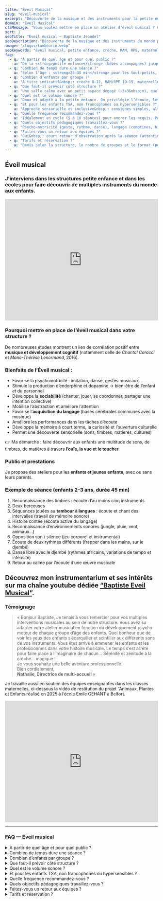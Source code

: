 ```yaml
---
title: "Éveil Musical"
slug: "eveil-musical"
excerpt: "Découverte de la musique et des instruments pour la petite enfance."
domain: "Éveil Musical"
ctaMessage: "Vous voulez mettre en place un atelier d’éveil musical ? Contactez-moi"
sort: 1
seoTitle: "Éveil musical — Baptiste Jeandel"
seoDescription: "Découverte de la musique et des instruments du monde pour les enfants en crèche, RAM et structures petite enfance."
image: "/logos/tambourin.webp"
seoKeywords: "éveil musical, petite enfance, crèche, RAM, RPE, maternelle, psychomotricité, développement cognitif, acquisition du langage, percussions, instruments du monde"
faq:
  - q: "À partir de quel âge et pour quel public ?"
    a: "De la <strong>petite enfance</strong> (bébés accompagnés) jusqu’aux <strong>enfants de maternelle</strong>. Interventions possibles en crèche, RAM/RPE, multi-accueil, écoles maternelles, médiathèques, etc."
  - q: "Combien de temps dure une séance ?"
    a: "Selon l’âge : <strong>25–35 min</strong> pour les tout-petits, jusqu’à <strong>45 min</strong> pour les 2–3 ans et maternelles (référence&nbsp;: séance type 45 min)."
  - q: "Combien d’enfants par groupe ?"
    a: "À titre indicatif&nbsp;: crèche 8–12, RAM/RPE 10–15, maternelle 8–15. Au-delà, on fractionne en plusieurs créneaux pour garder la qualité d’écoute."
  - q: "Que faut-il prévoir côté structure ?"
    a: "Une salle calme avec un petit espace dégagé (~3×3&nbsp;m), quelques tapis/chaises et idéalement une prise 220V. J’apporte les instruments et le matériel pédagogique."
  - q: "Quel est le volume sonore ?"
    a: "Doux et adapté à la petite enfance. On privilégie l’écoute, les timbres et le jeu musical plutôt que les décibels — oreilles respectées 😉."
  - q: "Et pour les enfants TSA, non francophones ou hypersensibles ?"
    a: "Approche sensorielle et inclusive&nbsp;: consignes simples, alternance écoute/jeu, volumes modulés, temps de pause. On ajuste au groupe et aux besoins. Je parle anglais."
  - q: "Quelle fréquence recommandez-vous ?"
    a: "Idéalement en cycle (5 à 10 séances) pour ancrer les acquis. Possible aussi en séance ponctuelle (fête, thématique, découverte)."
  - q: "Quels objectifs pédagogiques travaillez-vous ?"
    a: "Psycho-motricité (geste, rythme, danse), langage (comptines, histoires sonores), attention/mémoire, socialisation, ouverture culturelle et découverte sensorielle (sons, timbres, matières)."
  - q: "Faites-vous un retour aux équipes ?"
    a: "Oui&nbsp;: court retour d’observation après la séance (attention, participation, socialisation, motricité, langage) + pistes d’exploitation si souhaité."
  - q: "Tarifs et réservation ?"
    a: "Devis selon la structure, le nombre de groupes et le format (ponctuel ou cycle). Réservation conseillée."
---
```


## Éveil musical

### J’interviens dans les **structures petite enfance** et dans les **écoles** pour faire découvrir de multiples instruments du monde aux enfants.

<iframe 
  width="100%" 
  height="400" 
  src="https://www.youtube.com/embed/8YabsqZeja0?start=1" 
  title="Éveil musical en petite enfance" 
  frameborder="0" 
  allow="accelerometer; autoplay; clipboard-write; encrypted-media; gyroscope; picture-in-picture" 
  allowfullscreen
></iframe>  

### Pourquoi mettre en place de l’éveil musical dans votre structure ?

De nombreuses études montrent un lien de corrélation positif entre **musique et développement cognitif** (notamment celle de *Chantal Caracci* et *Marie-Thérèse Lenormand*, 2016).

### Bienfaits de l’Éveil musical :
- Favorise la psychomotricité : imitation, danse, gestes musicaux  
- Stimule la production d’endorphine et dopamine → bien-être de l’enfant *et* du personnel  
- Développe la **sociabilité** (chanter, jouer, se coordonner, partager une intention collective)  
- Mobilise l’abstraction et améliore l’attention  
- Favorise l’**acquisition du langage** (bases cérébrales communes avec la musique)  
- Améliore les performances dans les tâches d’écoute  
- Développe la mémoire à court terme, la curiosité et l’ouverture culturelle  
- Permet une découverte sensorielle (sons, timbres, matières, cultures)  

👉 Ma démarche : faire découvrir aux enfants une multitude de sons, de timbres, de matières à travers **l’ouïe, la vue et le toucher**.

### Public et prestations

Je propose des ateliers pour les **enfants et jeunes enfants**, avec ou sans leurs parents.  


### Exemple de séance (enfants 2–3 ans, durée 45 min)

1. Reconnaissance des timbres : écoute d’au moins cinq instruments  
2. Deux berceuses  
3. Séquences jouées au **tambour à langues** : écoute et chant des intervalles (travail de mémoire sonore)  
4. Histoire contée (écoute active du langage)  
5. Reconnaissance d’environnements sonores (jungle, pluie, vent, animaux…)  
6. Opposition son / silence (jeu corporel et instrumental)  
7. Écoute de deux rythmes différents (frapper dans les mains, sur le djembé)  
8. Danse libre avec le djembé (rythmes africains, variations de tempo et intensité)  
9. Retour au calme par l’écoute d’une œuvre musicale


## Découvrez mon instrumentarium et ses intérêts sur ma chaîne youtube dédiée [“Baptiste Eveil Musical”](https://www.youtube.com/channel/UCd2JNZyH5f0wayiPGEnAqQA).


### Témoignage

> « Bonjour Baptiste,
> Je tenais à vous remercier pour vos multiples interventions musicales au sein de notre structure. Vous avez su adapter votre atelier musical en fonction du développement psycho-moteur de chaque groupe d’âge des enfants. Quel bonheur que de voir les yeux des enfants s’écarquiller et scintiller aux différents sons de vos instruments. Vous êtes arrivé à emmener les enfants et les professionnels dans votre histoire musicale. Le temps s’est arrêté pour faire place à l’imaginaire de chacun… Sérénité et zénitude à la crèche… magique !  
Je vous souhaite une belle aventure professionnelle.  
Bien cordialement,  
> **Nathalie, Directrice de multi-accueil** »

Je travaille aussi en soutien des équipes enseignantes dans les classes maternelles, ci-dessous la vidéo de restitution du projet “Animaux, Plantes et Enfants réalisé en 2025 à l’école Emile GEHANT à Belfort.
<iframe
  width="100%" 
  height="400" 
src="https://www.youtube.com/embed/Mb5SrLrK_6E?si=vUthbrHFp7v8lSMK" title="YouTube video player" frameborder="0" allow="accelerometer; autoplay; clipboard-write; encrypted-media; gyroscope; picture-in-picture; web-share" referrerpolicy="strict-origin-when-cross-origin" allowfullscreen></iframe>
  
---
### FAQ — Éveil musical

<details>
  <summary>À partir de quel âge et pour quel public ?</summary>
  De la <strong>petite enfance</strong> (bébés accompagnés) jusqu’aux <strong>enfants de maternelle</strong>.  
  Interventions possibles en crèche, RAM/RPE, multi-accueil, écoles maternelles, médiathèques, etc.
</details>

<details>
  <summary>Combien de temps dure une séance ?</summary>
  Selon l’âge : <strong>25–35 min</strong> pour les tout-petits, jusqu’à <strong>45 min</strong> pour les 2–3 ans et maternelles (référence : séance type 45 min).
</details>

<details>
  <summary>Combien d’enfants par groupe ?</summary>
  À titre indicatif : crèche 8–12, RAM/RPE 10–15, maternelle 8–15.  
  Au-delà, on fractionne en plusieurs créneaux pour garder la qualité d’écoute.
</details>

<details>
  <summary>Que faut-il prévoir côté structure ?</summary>
  Une salle calme avec un petit espace dégagé (~3×3 m), quelques tapis/chaises et idéalement une prise 220V.  
  J’apporte les instruments et le matériel pédagogique.
</details>

<details>
  <summary>Quel est le volume sonore ?</summary>
  Doux et adapté à la petite enfance.  
  On privilégie l’écoute, les timbres et le jeu musical plutôt que les décibels — oreilles respectées 😉.
</details>

<details>
  <summary>Et pour les enfants TSA, non francophones ou hypersensibles ?</summary>
  Approche sensorielle et inclusive : consignes simples, alternance écoute/jeu, volumes modulés, temps de pause.  
  On ajuste au groupe et aux besoins. Je parle anglais.
</details>

<details>
  <summary>Quelle fréquence recommandez-vous ?</summary>
  Idéalement en cycle (5 à 10 séances) pour ancrer les acquis.  
  Possible aussi en séance ponctuelle (fête, thématique, découverte).
</details>

<details>
  <summary>Quels objectifs pédagogiques travaillez-vous ?</summary>
  Psycho-motricité (geste, rythme, danse), langage (comptines, histoires sonores), attention/mémoire, socialisation, ouverture culturelle et découverte sensorielle (sons, timbres, matières).
</details>

<details>
  <summary>Faites-vous un retour aux équipes ?</summary>
  Oui : court retour d’observation après la séance (attention, participation, socialisation, motricité, langage) + pistes d’exploitation si souhaité.
</details>

<details>
  <summary>Tarifs et réservation ?</summary>
  Devis selon la structure, le nombre de groupes et le format (ponctuel ou cycle).  
  Réservation conseillée.
</details>
